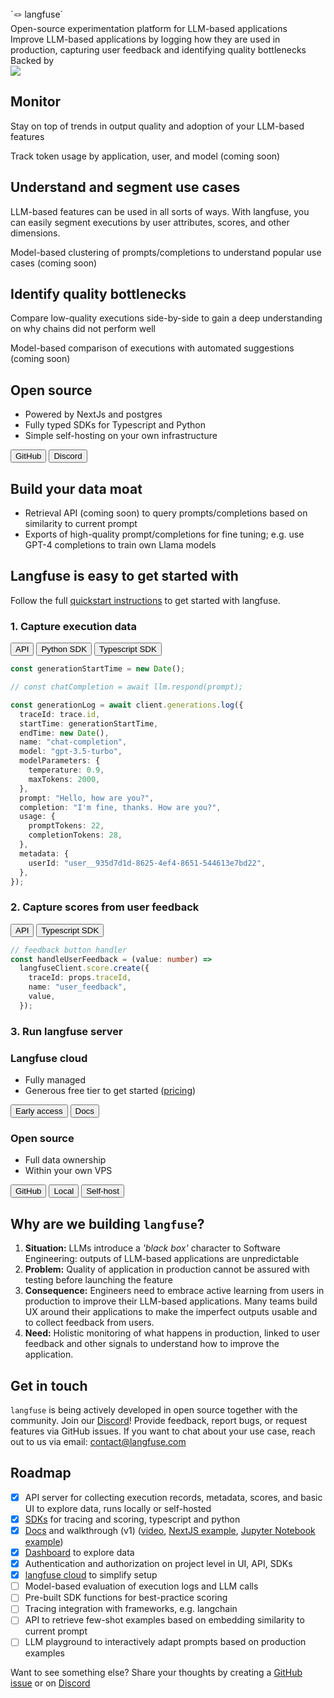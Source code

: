 
<div className="lg:container">
<div className="flex flex-col gap-9 mt-20 mb-10 md:mt-24 md:mb-20 lg:my-40 items-center">
  <div className="text-center text-4xl">
   `🪢 langfuse`
  </div>
  <div className="max-w-3xl">
    <div className="text-2xl text-center font-semibold mb-3">
      Open-source experimentation platform for LLM-based applications
    </div>
    <div className="text-lg text-center">
      Improve LLM-based applications by logging how they are used in production, capturing user feedback and identifying quality bottlenecks
    </div>
  </div>

  <div className="flex gap-3 justify-center flex-wrap">
    <Buttons />
  </div>
  <div>
    <div className="text-center text-gray-500 pb-3 pt-10">Backed by</div>
    <Image src={ycImg} height={30} />
  </div>
</div>


<Feature src={screenDashboard} imageAlt="test" imagePosition="left">

## Monitor

Stay on top of trends in output quality and adoption of your LLM-based features

Track token usage by application, user, and model (coming soon)

</Feature>

<Feature src={screenSegmentTraces} imageAlt="test" imagePosition="right">

## Understand and segment use cases

LLM-based features can be used in all sorts of ways. With langfuse, you can easily segment executions by user attributes, scores, and other dimensions.

Model-based clustering of prompts/completions to understand popular use cases (coming soon)

</Feature>

<Feature src={screenSideBySide} imageAlt="test" imagePosition="left">

## Identify quality bottlenecks

Compare low-quality executions side-by-side to gain a deep understanding on why chains did not perform well

Model-based comparison of executions with automated suggestions (coming soon)

</Feature>


<TwoCards className="my-24">
<StartCard isOutline>
  
## Open source

- Powered by NextJs and postgres
- Fully typed SDKs for Typescript and Python
- Simple self-hosting on your own infrastructure

<div className="flex gap-3 mt-3 flex-wrap">
  <Button asChild>
    <Link href="https://github.com/langfuse/langfuse/">
      <SiGithub className="mr-2" />
      GitHub
    </Link>
  </Button>
  <Button variant="secondary" asChild>
    <Link href="https://discord.gg/7NXusRtqYU">
      <SiDiscord className="mr-2" />
      Discord
    </Link>
  </Button>
</div>

</StartCard>
<StartCard isOutline>
  
## Build your data moat

- Retrieval API (coming soon) to query prompts/completions based on similarity to current prompt
- Exports of high-quality prompt/completions for fine tuning; e.g. use GPT-4 completions to train own Llama models

</StartCard>
</TwoCards>

## Langfuse is easy to get started with

Follow the full [quickstart instructions](/docs/get-started) to get started with langfuse.

<div className="lg:grid lg:grid-cols-2 lg:gap-7">
<div>

### 1. Capture execution data

<div className="flex gap-3 my-2 flex-wrap">
  <Button variant="outline" asChild>
    <Link href="/docs/reference">
      <BsCode className="mr-2 h-5 w-5" />
      API
    </Link>
  </Button>
  <Button variant="outline" asChild>
    <Link href="/docs/sdk/python">
      <SiPython className="mr-2" />
      Python SDK
    </Link>
  </Button>
  <Button variant="outline" asChild>
    <Link href="/docs/sdk/typescript">
      <SiTypescript className="mr-2" />
      Typescript SDK
    </Link>
  </Button>
</div>

```typescript filename="server.ts"
const generationStartTime = new Date();

// const chatCompletion = await llm.respond(prompt);

const generationLog = await client.generations.log({
  traceId: trace.id,
  startTime: generationStartTime,
  endTime: new Date(),
  name: "chat-completion",
  model: "gpt-3.5-turbo",
  modelParameters: {
    temperature: 0.9,
    maxTokens: 2000,
  },
  prompt: "Hello, how are you?",
  completion: "I'm fine, thanks. How are you?",
  usage: {
    promptTokens: 22,
    completionTokens: 28,
  },
  metadata: {
    userId: "user__935d7d1d-8625-4ef4-8651-544613e7bd22",
  },
});
```

</div>
<div>

### 2. Capture scores from user feedback

<div className="flex gap-3 my-2 flex-wrap">
  <Button variant="outline" asChild>
    <Link href="/docs/reference#restricted-access-with-public-key-client-side">
      <BsCode className="mr-2 h-5 w-5" />
      API
    </Link>
  </Button>
  <Button variant="outline" asChild>
    <Link href="/docs/sdk/typescript#frontend">
      <SiTypescript className="mr-2" />
      Typescript SDK
    </Link>
  </Button>
</div>

```typescript filename="UserFeedbackComponent.tsx"
// feedback button handler
const handleUserFeedback = (value: number) =>
  langfuseClient.score.create({
    traceId: props.traceId,
    name: "user_feedback",
    value,
  });
```

</div>
</div>

### 3. Run langfuse server

<TwoCards className="mt-6">
<StartCard isDark>
  
### Langfuse cloud

- Fully managed
- Generous free tier to get started ([pricing](/docs/cloud#pricing))

<div className="flex gap-2 pt-3 flex-wrap">
  <Button asChild>
    <Link href="https://cal.com/marc-kl/langfuse-cloud">
      <AiOutlineCloud className="mr-2 h-4 w-4" />
      Early access
    </Link>
  </Button>
  <Button variant="ghost">Docs</Button>
</div>

</StartCard>
<Divider text="OR" />
<StartCard isOutline>
  
### Open source

- Full data ownership
- Within your own VPS

<div className="flex gap-2 pt-3 items-end flex-wrap">
  <Button asChild>
    <Link href="https://github.com/langfuse/langfuse/">
      <SiGithub className="mr-2" />
      GitHub
    </Link>
  </Button>
  <Button variant="secondary" asChild>
    <Link href="/docs/local">Local</Link>
  </Button>
  <Button variant="secondary">
    <Link href="/docs/self-host">Self-host</Link>
  </Button>
</div>

</StartCard>
</TwoCards>

<div className="h-24" />

## Why are we building `langfuse`?

1. **Situation:** LLMs introduce a _'black box'_ character to Software Engineering: outputs of LLM-based applications are unpredictable
2. **Problem:** Quality of application in production cannot be assured with testing before launching the feature
3. **Consequence:** Engineers need to embrace active learning from users in production to improve their LLM-based applications. Many teams build UX around their applications to make the imperfect outputs usable and to collect feedback from users.
4. **Need:** Holistic monitoring of what happens in production, linked to user feedback and other signals to understand how to improve the application.

## Get in touch

`langfuse` is being actively developed in open source together with the community. Join our [Discord](https://discord.gg/7NXusRtqYU)! Provide feedback, report bugs, or request features via GitHub issues. If you want to chat about your use case, reach out to us via email: contact@langfuse.com

## Roadmap

- [x] API server for collecting execution records, metadata, scores, and basic UI to explore data, runs locally or self-hosted
- [x] [SDKs](/docs/sdk) for tracing and scoring, typescript and python
- [x] [Docs](/docs) and walkthrough (v1) ([video](#), [NextJS example](https://github.com/langfuse/langfuse-demo), [Jupyter Notebook example](https://github.com/langfuse/langfuse-demo-python/blob/main/notebook.ipynb))
- [x] [Dashboard](/docs/interface#dashboard) to explore data
- [x] Authentication and authorization on project level in UI, API, SDKs
- [x] [langfuse cloud](/docs/cloud) to simplify setup
- [ ] Model-based evaluation of execution logs and LLM calls
- [ ] Pre-built SDK functions for best-practice scoring
- [ ] Tracing integration with frameworks, e.g. langchain
- [ ] API to retrieve few-shot examples based on embedding similarity to current prompt
- [ ] LLM playground to interactively adapt prompts based on production examples

Want to see something else? Share your thoughts by creating a [GitHub issue](https://github.com/langfuse/langfuse/issues/new/choose) or on [Discord](https://discord.gg/7NXusRtqYU)

</div>
